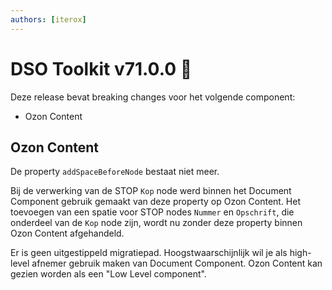 ```yaml
---
authors: [iterox]
---
```


# DSO Toolkit v71.0.0 🎱

Deze release bevat breaking changes voor het volgende component:

- Ozon Content

<!-- truncate -->

## Ozon Content

De property `addSpaceBeforeNode` bestaat niet meer.

Bij de verwerking van de STOP `Kop` node werd binnen het Document Component gebruik gemaakt van deze property op Ozon Content. Het toevoegen van een spatie voor STOP nodes `Nummer` en `Opschrift`, die onderdeel van de `Kop` node zijn, wordt nu zonder deze property binnen Ozon Content afgehandeld.

Er is geen uitgestippeld migratiepad. Hoogstwaarschijnlijk wil je als high-level afnemer gebruik maken van Document Component. Ozon Content kan gezien worden als een "Low Level component".
